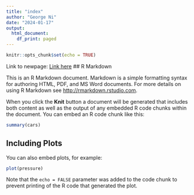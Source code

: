 ```yaml
---
title: "index"
author: "George Ni"
date: "2024-01-17"
output:
  html_document:
    df_print: paged
---
```


```r
knitr::opts_chunk$set(echo = TRUE)
```


Link to newpage: [Link here](newpage.rmd)
## R Markdown

This is an R Markdown document. Markdown is a simple formatting syntax for authoring HTML, PDF, and MS Word documents. For more details on using R Markdown see <http://rmarkdown.rstudio.com>.

When you click the **Knit** button a document will be generated that includes both content as well as the output of any embedded R code chunks within the document. You can embed an R code chunk like this:

```r
summary(cars)
```

## Including Plots

You can also embed plots, for example:

```r
plot(pressure)
```

Note that the `echo = FALSE` parameter was added to the code chunk to prevent printing of the R code that generated the plot.
